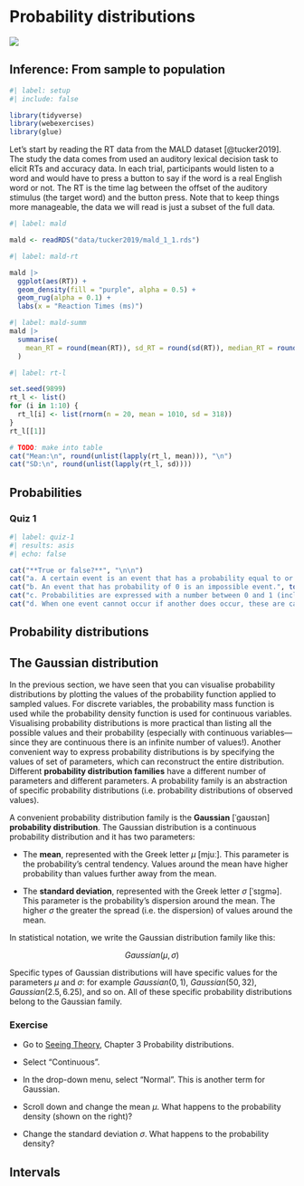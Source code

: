 # Probability distributions {#sec-probability}

![](https://img.shields.io/badge/Area-Statistics-red)

## Inference: From sample to population

```r
#| label: setup
#| include: false

library(tidyverse)
library(webexercises)
library(glue)
```

Let's start by reading the RT data from the MALD dataset [@tucker2019]. The study the data comes from used an auditory lexical decision task to elicit RTs and accuracy data. In each trial, participants would listen to a word and would have to press a button to say if the word is a real English word or not. The RT is the time lag between the offset of the auditory stimulus (the target word) and the button press. Note that to keep things more manageable, the data we will read is just a subset of the full data.

```r
#| label: mald

mald <- readRDS("data/tucker2019/mald_1_1.rds")

```

```r
#| label: mald-rt

mald |> 
  ggplot(aes(RT)) +
  geom_density(fill = "purple", alpha = 0.5) +
  geom_rug(alpha = 0.1) +
  labs(x = "Reaction Times (ms)")

```

```r
#| label: mald-summ
mald |> 
  summarise(
    mean_RT = round(mean(RT)), sd_RT = round(sd(RT)), median_RT = round(median(RT))
  )
```

```r
#| label: rt-l

set.seed(9899)
rt_l <- list()
for (i in 1:10) {
  rt_l[i] <- list(rnorm(n = 20, mean = 1010, sd = 318))
}
rt_l[[1]]
```

```r
# TODO: make into table
cat("Mean:\n", round(unlist(lapply(rt_l, mean))), "\n")
cat("SD:\n", round(unlist(lapply(rt_l, sd))))
```

## Probabilities

::: callout-note
### Quiz 1

```r
#| label: quiz-1
#| results: asis
#| echo: false

cat("**True or false?**", "\n\n")
cat("a. A certain event is an event that has a probability equal to or greater than 1.", torf(FALSE), "\n\n")
cat("b. An event that has probability of 0 is an impossible event.", torf(TRUE), "\n\n")
cat("c. Probabilities are expressed with a number between 0 and 1 (inclusive).", torf(TRUE), "\n\n")
cat("d. When one event cannot occur if another does occur, these are called equally likely events.", torf(FALSE))
```
:::

## Probability distributions

## The Gaussian distribution

In the previous section, we have seen that you can visualise probability distributions by plotting the values of the probability function applied to sampled values. For discrete variables, the probability mass function is used while the probability density function is used for continuous variables. Visualising probability distributions is more practical than listing all the possible values and their probability (especially with continuous variables—since they are continuous there is an infinite number of values!). Another convenient way to express probability distributions is by specifying the values of set of parameters, which can reconstruct the entire distribution. Different **probability distribution families** have a different number of parameters and different parameters. A probability family is an abstraction of specific probability distributions (i.e. probability distributions of observed values).

A convenient probability distribution family is the **Gaussian** \[ˈgaʊsɪən\] **probability distribution**. The Gaussian distribution is a continuous probability distribution and it has two parameters:

-   The **mean**, represented with the Greek letter $\mu$ \[mjuː\]. This parameter is the probability's central tendency. Values around the mean have higher probability than values further away from the mean.

-   The **standard deviation**, represented with the Greek letter $\sigma$ \[ˈsɪgmə\]. This parameter is the probability's dispersion around the mean. The higher $\sigma$ the greater the spread (i.e. the dispersion) of values around the mean.

In statistical notation, we write the Gaussian distribution family like this:

$$
Gaussian(\mu, \sigma)
$$

Specific types of Gaussian distributions will have specific values for the parameters $\mu$ and $\sigma$: for example $Gaussian(0, 1)$, $Gaussian(50, 32)$, $Gaussian(2.5, 6.25)$, and so on. All of these specific probability distributions belong to the Gaussian family.

::: callout-warning
### Exercise

-   Go to [Seeing Theory](https://seeing-theory.brown.edu/probability-distributions/index.html#section2), Chapter 3 Probability distributions.

-   Select "Continuous".

-   In the drop-down menu, select "Normal". This is another term for Gaussian.

-   Scroll down and change the mean $\mu$. What happens to the probability density (shown on the right)?

-   Change the standard deviation $\sigma$. What happens to the probability density?
:::

## Intervals
